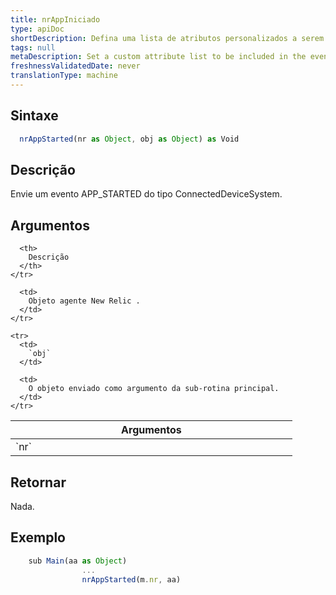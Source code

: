 ```yaml
---
title: nrAppIniciado
type: apiDoc
shortDescription: Defina uma lista de atributos personalizados a serem incluídos no evento.
tags: null
metaDescription: Set a custom attribute list to be included in the events.
freshnessValidatedDate: never
translationType: machine
---
```


## Sintaxe

```js
  nrAppStarted(nr as Object, obj as Object) as Void
```

## Descrição

Envie um evento APP\_STARTED do tipo ConnectedDeviceSystem.

## Argumentos

<table>
  <thead>
    <tr>
      <th width="25%">
        Argumentos
      </th>

      <th>
        Descrição
      </th>
    </tr>
  </thead>

  <tbody>
    <tr>
      <td>
        `nr`
      </td>

      <td>
        Objeto agente New Relic .
      </td>
    </tr>

    <tr>
      <td>
        `obj`
      </td>

      <td>
        O objeto enviado como argumento da sub-rotina principal.
      </td>
    </tr>
  </tbody>
</table>

## Retornar

Nada.

## Exemplo

```js
  	sub Main(aa as Object)
		        ...
		        nrAppStarted(m.nr, aa)
```